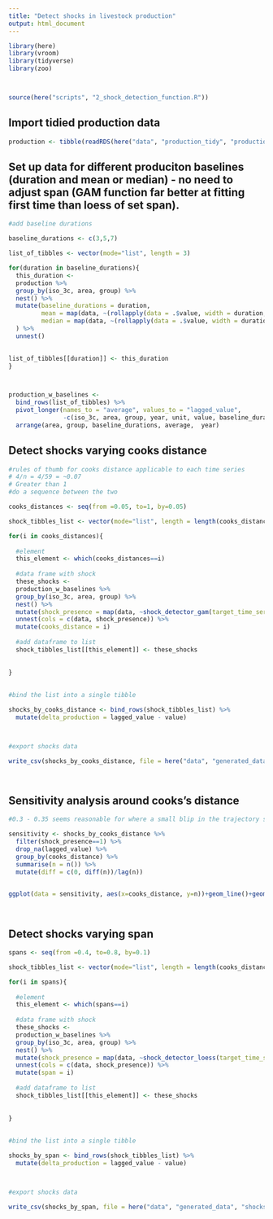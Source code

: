 ```yaml
---
title: "Detect shocks in livestock production"
output: html_document
---
```


```r

library(here)
library(vroom)
library(tidyverse)
library(zoo)



source(here("scripts", "2_shock_detection_function.R"))
```

## Import tidied production data

```r
production <- tibble(readRDS(here("data", "production_tidy", "production_wo_former_nations.rds"))) %>% ungroup()


```

## Set up data for different produciton baselines (duration and mean or median) - no need to adjust span (GAM function far better at fitting first time than loess of set span).

```r

#add baseline durations

baseline_durations <- c(3,5,7)

list_of_tibbles <- vector(mode="list", length = 3)

for(duration in baseline_durations){
  this_duration <- 
  production %>% 
  group_by(iso_3c, area, group) %>% 
  nest() %>% 
  mutate(baseline_durations = duration,
         mean = map(data, ~(rollapply(data = .$value, width = duration, FUN = mean, fill=NA, align = "right"))),
         median = map(data, ~(rollapply(data = .$value, width = duration, FUN = median, fill=NA, align = "right")))
  ) %>% 
  unnest()

  
list_of_tibbles[[duration]] <- this_duration
}



production_w_baselines <- 
  bind_rows(list_of_tibbles) %>% 
  pivot_longer(names_to = "average", values_to = "lagged_value",
               -c(iso_3c, area, group, year, unit, value, baseline_durations)) %>% 
  arrange(area, group, baseline_durations, average,  year)


```

## Detect shocks varying cooks distance
```r

#rules of thumb for cooks distance applicable to each time series
# 4/n = 4/59 = ~0.07
# Greater than 1 
#do a sequence between the two

cooks_distances <- seq(from =0.05, to=1, by=0.05)

shock_tibbles_list <- vector(mode="list", length = length(cooks_distances))

for(i in cooks_distances){
  
  #element
  this_element <- which(cooks_distances==i)
  
  #data frame with shock
  these_shocks <- 
  production_w_baselines %>% 
  group_by(iso_3c, area, group) %>% 
  nest() %>% 
  mutate(shock_presence = map(data, ~shock_detector_gam(target_time_series = .$value, target_cooks_distance = i))) %>% 
  unnest(cols = c(data, shock_presence)) %>% 
  mutate(cooks_distance = i)
  
  #add dataframe to list
  shock_tibbles_list[[this_element]] <- these_shocks
  
  
}
  
  
#bind the list into a single tibble

shocks_by_cooks_distance <- bind_rows(shock_tibbles_list) %>% 
  mutate(delta_production = lagged_value - value)



#export shocks data

write_csv(shocks_by_cooks_distance, file = here("data", "generated_data", "shocks_w_baselines_cooks_distance.csv"))




```

## Sensitivity analysis around cooks's distance

```r

#0.3 - 0.35 seems reasonable for where a small blip in the trajectory starts

sensitivity <- shocks_by_cooks_distance %>% 
  filter(shock_presence==1) %>% 
  drop_na(lagged_value) %>% 
  group_by(cooks_distance) %>% 
  summarise(n = n()) %>% 
  mutate(diff = c(0, diff(n))/lag(n))
  

ggplot(data = sensitivity, aes(x=cooks_distance, y=n))+geom_line()+geom_vline(lty=2, xintercept = 0.35)




```


## Detect shocks varying span
```r


spans <- seq(from =0.4, to=0.8, by=0.1)

shock_tibbles_list <- vector(mode="list", length = length(cooks_distances))

for(i in spans){
  
  #element
  this_element <- which(spans==i)
  
  #data frame with shock
  these_shocks <- 
  production_w_baselines %>% 
  group_by(iso_3c, area, group) %>% 
  nest() %>% 
  mutate(shock_presence = map(data, ~shock_detector_loess(target_time_series = .$value, target_cooks_distance = 0.3, target_span = i))) %>% 
  unnest(cols = c(data, shock_presence)) %>% 
  mutate(span = i)
  
  #add dataframe to list
  shock_tibbles_list[[this_element]] <- these_shocks
  
  
}
  
  
#bind the list into a single tibble

shocks_by_span <- bind_rows(shock_tibbles_list) %>% 
  mutate(delta_production = lagged_value - value)



#export shocks data

write_csv(shocks_by_span, file = here("data", "generated_data", "shocks_w_baselines_span.csv"))


```

